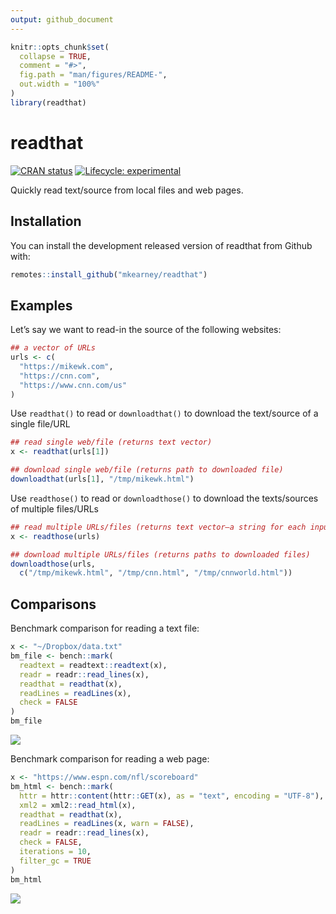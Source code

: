 ```yaml
---
output: github_document
---
```


<!-- README.md is generated from README.Rmd. Please edit that file -->

```r
knitr::opts_chunk$set(
  collapse = TRUE,
  comment = "#>",
  fig.path = "man/figures/README-",
  out.width = "100%"
)
library(readthat)
```

# readthat

<!-- badges: start -->
[![CRAN status](https://www.r-pkg.org/badges/version/readthat)](https://CRAN.R-project.org/package=readthat)
[![Lifecycle: experimental](https://img.shields.io/badge/lifecycle-experimental-orange.svg)](https://www.tidyverse.org/lifecycle/#experimental)
<!-- badges: end -->

Quickly read text/source from local files and web pages.

## Installation

You can install the development released version of readthat from Github with:

``` r
remotes::install_github("mkearney/readthat")
```

## Examples

Let's say we want to read-in the source of the following websites:

```r
## a vector of URLs
urls <- c(
  "https://mikewk.com",
  "https://cnn.com",
  "https://www.cnn.com/us"
)
```

Use `readthat()` to read or `downloadthat()` to download the text/source of a single file/URL

```r
## read single web/file (returns text vector)
x <- readthat(urls[1])

## download single web/file (returns path to downloaded file)
downloadthat(urls[1], "/tmp/mikewk.html")
```

Use `readthose()` to read or `downloadthose()` to download the texts/sources of multiple files/URLs

```r
## read multiple URLs/files (returns text vector–a string for each input)
x <- readthose(urls)

## download multiple URLs/files (returns paths to downloaded files)
downloadthose(urls, 
  c("/tmp/mikewk.html", "/tmp/cnn.html", "/tmp/cnnworld.html"))
```


## Comparisons

Benchmark comparison for reading a text file:

```r
x <- "~/Dropbox/data.txt"
bm_file <- bench::mark(
  readtext = readtext::readtext(x),
  readr = readr::read_lines(x),
  readthat = readthat(x),
  readLines = readLines(x),
  check = FALSE
)
bm_file
```

![](man/figures/README-bm_file.png)

Benchmark comparison for reading a web page:

```r
x <- "https://www.espn.com/nfl/scoreboard"
bm_html <- bench::mark(
  httr = httr::content(httr::GET(x), as = "text", encoding = "UTF-8"),
  xml2 = xml2::read_html(x),
  readthat = readthat(x),
  readLines = readLines(x, warn = FALSE),
  readr = readr::read_lines(x),
  check = FALSE,
  iterations = 10,
  filter_gc = TRUE
)
bm_html
```

![](man/figures/README-bm_html.png)

